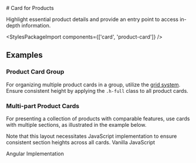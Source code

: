 
<Meta of={ProductCardStories} />

<div className="docs-title">
  # Card for Products

<link-design of={JSON.stringify(ProductCardStories)}></link-design>
</div>

<PackageTag meta={meta}/>

<div className="lead">
  Highlight essential product details and provide an entry point to access in-depth information.
</div>

<Canvas sourceState="shown" of={ProductCardStories.Default} />
<div className="hide-col-default">
  <Controls of={ProductCardStories.Default} />
</div>

<StylesPackageImport components={['card', 'product-card']} />

## Examples

### Product Card Group

For organizing multiple product cards in a group, utilize the [grid system](/?path=/docs/7240f2ef-216a-490e-9bd8-c0cef19f7b31--docs).
Ensure consistent height by applying the `.h-full` class to all product cards.

<Canvas of={ProductCardStories.Groupped} />

### Multi-part Product Cards

For presenting a collection of products with comparable features, use cards with multiple sections, as illustrated in the example below.

<post-banner type="info">
  Note that this layout necessitates JavaScript implementation to ensure consistent section heights
  across all cards.
</post-banner>

<Canvas of={ProductCardStories.Multipart} />

<post-tabs>
  <post-tab-header panel="javascript">Vanilla JavaScript</post-tab-header>
  <post-tab-panel name="javascript">
    <Source code={ProductCardSyncHeights} language="js"/>
  </post-tab-panel>

<post-tab-header panel="angular">Angular Implementation</post-tab-header>
<post-tab-panel name="angular">

<Source code={ProductCardAngularSyncHeights} language="typescript"/>
</post-tab-panel>
</post-tabs>
